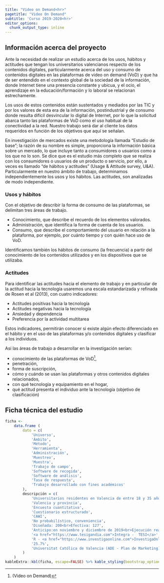 ```yaml
---
title: "Video on Demand<hr>"
pagetitle: "Video On Demand"
subtitle: 'Curso 2019-2020<hr>'
editor_options: 
  chunk_output_type: inline
---
```


## Información acerca del proyecto

Ante la necesidad de realizar un estudio acerca de los usos, hábitos y actitudes que tengan los universitarios valencianos respecto de los contenidos digitales, particularmente acerca del uso y consumo de contenidos digitales en las plataformas de video on demand (VoD) y que ha de ser entendido en el contexto global de la sociedad de la información, donde Internet tiene una presencia constante y ubicua, y el ocio, el aprendizaje en la educación/formación y lo laboral se relacionan estrechamente. 

Los usos de estos contenidos están sustentados y mediados por las TIC y por los valores de esta era de la información, postindustrial y de consumo donde resulta difícil desvincular lo digital de Internet, por lo que la solicitud abarca tanto las plataformas de VoD como el uso habitual de la conectividad a la red. Nuestro trabajo será dar al cliente los datos requeridos en función de los objetivos que aquí se señalan.

En investigación de mercados existe una metodología llamada "Estudio de base"; la razón de su nombre es simple, proporciona la información básica sobre un mercado, lo que incluye tanto a consumidores o usuarios como a los que no lo son. Se dice que es el estudio más completo que se realiza con los consumidores o usuarios de un producto o servicio, por ello, a veces es llamado “de hábitos y actitudes” (Usage & Attitude survey, U&A). Particularmente en nuestro ámbito de trabajo, determinamos independientemente los usos y los hábitos. Las actitudes, son analizadas de modo independiente.

### Usos y hábitos

Con el objetivo de describir la forma de consumo de las plataformas, se delimitan tres áreas de trabajo. 

- Conocimiento, que describe el recuerdo de los elementos valorados. 
- Administración, que identifica la forma de cuenta de los usuarios. 
- Consumo, que describe el comportamiento del usuario en relación a la plataforma, por ejemplo, por cuánto tiempo y con quién hace uso de VoD. 

Identificamos también los hábitos de consumo (la frecuencia) a partir del conocimiento de los contenidos utilizados y en los dispositivos que se utilizaba.

### Actitudes

Para identificar las actitudes hacia el elemento de trabajo y en particular de la actitud hacia la tecnología usaremos una escala estandarizada y refinada de Rosen et al (2013), con cuatro indicadores:

- Actitudes positivas hacia la tecnología
- Actitudes negativas hacia la tecnología
- Ansiedad y dependencia
- Preferencia por la actividad multitarea

Estos indicadores, permitirán conocer si existe algún efecto diferenciado en el hábito y en el uso de las plataformas y/o contenidos digitales y clasificar a los individuos. 

Así las áreas de trabajo a desarrollar en la investigación serían:

- conocimiento de las plataformas de VoD[^nota1],
- penetración,
- forma de suscripción,
- cómo y cuándo se usan las plataformas y otros contenidos digitales relacionados,
- con qué tecnología y equipamiento en el hogar,
- qué actitud presenta el individuo ante la tecnología (objetivo de clasificación)

## Ficha técnica del estudio

```r

ficha <-
    data.frame (
        dato = c(
            'Universo',
            'Ámbito',
            'Método',
            'Herramienta',
            'Administración',
            'Muestreo',
            'Muestra',
            'Trabajo de campo',
            'Software de recogida',
            'Software de análisis',
            'Tasa de respuesta',
            'Trabajo desarrollado con fines académicos'
        ),
        descripción = c(
            'Universitarios residentes en Valencia de entre 18 y 35 años',
            'Valencia y provincia',
            'Encuesta cuantitativa',
            'Cuestionario estructurado',
            'CAWI',
            'No probabilístico, conveniencia',
            'Diseñada: 200<br>Efectiva: 127',
            'Anticipo:en noviembre y diciembre de 2019<br>Ejecución real prioritariamente en febrero de 2020',
            '<a href="https://www.tesigandia.com">Integra -  TESI</a>',
            'R - <a href="https://www.investigaonline.com">InvestigaOnline.com</a>',
            '25.7%',
            'Universitat Católica de Valencia (ADE - Plan de Marketing)<br>Universitat de València (Máster en Marketing e Investigación de Mercados)'
        )
    )
kableExtra::kbl(ficha, escape=FALSE) %>% kable_styling(bootstrap_options = c("striped", "hover", 'condensed'), full_width = F)
```
[^nota1]:  (Video on Demand)
